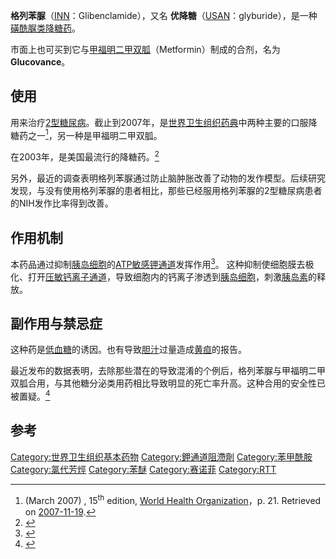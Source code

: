 {{medical}}
{{drugbox
| IUPAC_name = 5-chloro-''N''-(4-[''N''-(cyclohexylcarbamoyl)sulfamoyl]phenethyl)-2-methoxybenzamide
| image = Glibenclamide structural formula V.1.svg
| image2 = Glibenclamide 3D.png
| CAS_number_Ref = {{cascite|correct|??}}
| CAS_number = 10238-21-8
| ATC_prefix = A10
| ATC_suffix = BB01 
| PubChem = 3488
| DrugBank = APRD00233
| IUPHAR_ligand = 2414
| DrugBank2_Ref = {{drugbankcite|correct|drugbank}}
| DrugBank2 = DB01016
| ChemSpiderID_Ref = {{chemspidercite|correct|chemspider}}
| ChemSpiderID = 3368
| UNII_Ref = {{fdacite|correct|FDA}}
| UNII = SX6K58TVWC
| KEGG_Ref = {{keggcite|correct|kegg}}
| KEGG = D00336
| ChEBI_Ref = {{ebicite|correct|EBI}}
| ChEBI = 5441
| ChEMBL_Ref = {{ebicite|correct|EBI}}
| ChEMBL = 472
| C = 23 |H = 28 |Cl = 1 |N = 3 |O = 5 |S = 1
| molecular_weight = 494.004 [[克|g]]/[[摩尔_(单位)|mol]]
| bioavailability = 
| protein_bound = 广泛
| metabolism = [[肝|肝]] [[羟基化|羟基化]] ([[CYP2C9|CYP2C9]]-mediated)
| elimination_half-life = 10 小时
| excretion = 尿液 和 胆汁
| licence_US = Glyburide
| pregnancy_AU = C
| pregnancy_US = B
| legal_UK = POM
| legal_US = Rx-only
| routes_of_administration = 口服
}}
'''格列苯脲'''（[[International_Nonproprietary_Name|INN]]：Glibenclamide），又名 '''优降糖'''（[[United_States_Adopted_Name|USAN]]：glyburide），是一种[[磺酰脲类|磺酰脲类]][[降糖药|降糖药]]。

<!--
It is sold in doses of 1.25 mg, 2.5 mg and 5 mg, under the trade names '''Diabeta''', '''Glynase''' and '''Micronase''' in the [[United_States|United States]] and '''Daonil''', '''Semi-Daonil''' and '''Euglucon''' in the [[United_Kingdom|United Kingdom]]。
-->

市面上也可买到它与[[二甲双胍|甲福明二甲双胍]]（Metformin）制成的合剂，名为 '''Glucovance'''。

==使用==
用来治疗[[2型糖尿病|2型糖尿病]]。截止到2007年，是[[World_Health_Organization_Model_List_of_Essential_Medicines|世界卫生组织药典]]中两种主要的口服降糖药之一<ref>(March 2007) {{PDFlink|
[http://www.who.int/medicines/publications/EML15.pdf ''WHO Model List of Essential Medicines'']|612 [[Kibibyte|KiB]]<!-- application/pdf, 626969 bytes -->}}, 15<sup>th</sup> edition, [[World_Health_Organization|World Health Organization]]，p. 21. Retrieved on [[2007-11-19|2007-11-19]].</ref>，另一种是甲福明二甲双胍。

在2003年，是美国最流行的降糖药。<ref name="pmid12574174">{{cite journal |author=Riddle MC |title=Editorial: sulfonylureas differ in effects on ischemic preconditioning--is it time to retire glyburide? |journal=J. Clin. Endocrinol. Metab. |volume=88 |issue=2 |pages=528–30 |pmid=12574174 |doi= |url=http://jcem.endojournals.org/cgi/pmidlookup?view=long&pmid=12574174|date=February 2003}}</ref>

另外，最近的调查表明格列苯脲通过防止脑肿胀改善了动物的发作模型。后续研究发现，与没有使用格列苯脲的患者相比，那些已经服用格列苯脲的2型糖尿病患者的NIH发作比率得到改善。

==作用机制==
本药品通过抑制[[胰岛细胞|胰岛细胞]]的[[ATP敏感钾通道|ATP敏感钾通道]]发挥作用<ref name="pmid17015627">{{cite journal |author=Serrano-Martín X, Payares G, Mendoza-León A |title=Glibenclamide, a blocker of K+(ATP) channels, shows antileishmanial activity in experimental murine cutaneous leishmaniasis |journal=Antimicrob. Agents Chemother. |volume=50 |issue=12 |pages=4214–6 |pmid=17015627 |pmc=1693980 |doi=10.1128/AAC.00617-06 |url=http://aac.asm.org/cgi/pmidlookup?view=long&pmid=17015627|date=December 2006}}</ref>。 这种抑制使细胞膜去极化、打开[[压敏钙离子通道|压敏钙离子通道]]，导致细胞内的钙离子渗透到[[胰岛细胞|胰岛细胞]]，刺激[[胰岛素|胰岛素]]的释放。

==副作用与禁忌症==
这种药是[[低血糖|低血糖]]的诱因。也有导致[[胆汁|胆汁]]过量造成[[黄疸|黄疸]]的报告。

最近发布的数据表明，去除那些潜在的导致混淆的个例后，格列苯脲与甲福明二甲双胍合用，与其他糖分泌类用药相比导致明显的死亡率升高。这种合用的安全性已被置疑。<ref>{{cite journal | author = Monami M, Luzzi C, Lamanna C, Chiasserini V, Addante F, Desideri CM, Masotti G, Marchionni N, Mannucci E | title = Three-year mortality in diabetic patients treated with different combinations of insulin secretagogues and metformin | journal = Diabetes Metab Res Rev | volume = 22 | issue = 6 | pages = 477–82 | year = 2006 | pmid = 16634115 | doi = 10.1002/dmrr.642 }}</ref>

==参考==
{{Reflist}}

[[Category:世界卫生组织基本药物|Category:世界卫生组织基本药物]]
[[Category:鉀通道阻滯劑|Category:鉀通道阻滯劑]]
[[Category:苯甲酰胺|Category:苯甲酰胺]]
[[Category:氯代芳烴|Category:氯代芳烴]]
[[Category:苯醚|Category:苯醚]]
[[Category:赛诺菲|Category:赛诺菲]]
[[Category:RTT|Category:RTT]]